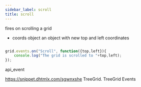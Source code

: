 ```yaml
---
sidebar_label: scroll
title: scroll
---
```



          


<Short>

fires on scrolling a grid


</Short>



- coords	object		an object with new top and left coordinates


~~~js

grid.events.on("Scroll", function({top,left}){
    console.log("The grid is scrolled to "+top,left);
});


~~~
 api_event

<Descr>



</Descr>


 https://snippet.dhtmlx.com/sgwnxshe	TreeGrid. TreeGrid Events

